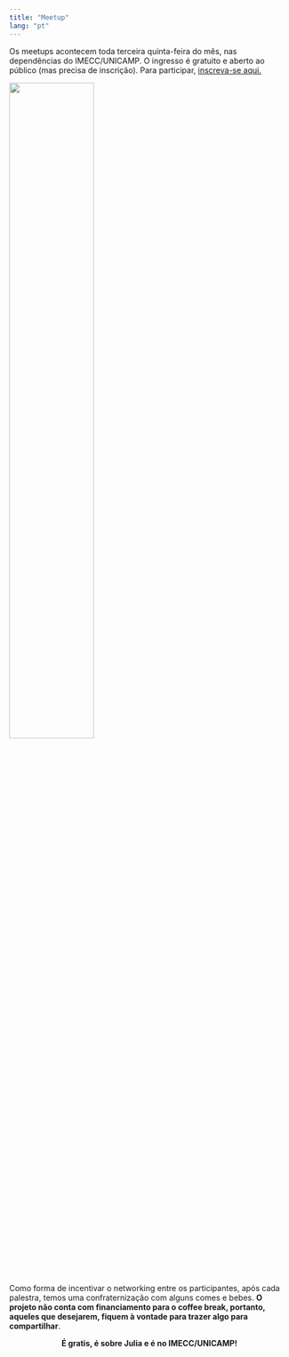 ```yaml
---
title: "Meetup"
lang: "pt"
---
```




Os meetups acontecem toda terceira quinta-feira do mês, nas dependências do IMECC/UNICAMP. O ingresso é gratuito e aberto ao público (mas precisa de inscrição). Para participar, [inscreva-se aqui.](https://www.meetup.com/pt-BR/campinas-julia-language-meetup/)


![](imagens/meetup.svg){width=55% fig-align="center"}


::: {.callout-important title="Importante"}
Como forma de incentivar o networking entre os participantes, após cada palestra, temos uma confraternização com alguns comes e bebes. **O projeto não conta com financiamento para o coffee break, portanto, aqueles que desejarem, fiquem à vontade para trazer algo para compartilhar**.
:::


<center>
**É gratis, é sobre Julia e é no IMECC/UNICAMP!**
</center>


